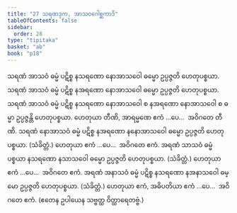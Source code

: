 ```yaml
---
title: "27 သရဏဒုက, အာသဝဂေါစ္ဆကာဒိ"
tableOfContents: false
sidebar:
  order: 28
type: "tipitaka"
basket: "ab"
book: "p18"
---
```



<DynamicBreadcrumb />

<Division number="93" book="p18" e="ch" v="40" p="325">

<Paragraph number="218" book="p18">
သရဏံ အာသဝံ ဓမ္မံ ပဋိစ္စ နသရဏော နောအာသဝေါ ဓမ္မော ဥပ္ပဇ္ဇတိ ဟေတုပစ္စယာ. သရဏံ အာသဝံ ဓမ္မံ ပဋိစ္စ နအရဏော နောအာသဝေါ ဓမ္မော ဥပ္ပဇ္ဇတိ ဟေတုပစ္စယာ. သရဏံ အာသဝံ ဓမ္မံ ပဋိစ္စ နသရဏော နောအာသဝေါ စ နအရဏော နောအာသဝေါ စ ဓမ္မာ ဥပ္ပဇ္ဇန္တိ ဟေတုပစ္စယာ. ဟေတုယာ တီဏိ, အာရမ္မဏေ ဧကံ …ပေ…  အဝိဂတေ တီဏိ.
</Paragraph>

<Paragraph number="219" book="p18">
သရဏံ နောအာသဝံ ဓမ္မံ ပဋိစ္စ နအရဏော နနောအာသဝေါ ဓမ္မော ဥပ္ပဇ္ဇတိ ဟေတုပစ္စယာ. (သံခိတ္တံ.) ဟေတုယာ ဧကံ …ပေ…  အဝိဂတေ ဧကံ.
</Paragraph>

</Division>
<Division number="94" book="p18" e="ch" v="40" p="325">

<Paragraph number="220" book="p18">
အရဏံ သာသဝံ ဓမ္မံ ပစ္စယာ နသရဏော နသာသဝေါ ဓမ္မော ဥပ္ပဇ္ဇတိ ဟေတုပစ္စယာ. (သံခိတ္တံ.) ဟေတုယာ ဧကံ …ပေ…  အဝိဂတေ ဧကံ.
</Paragraph>

<Paragraph number="221" book="p18">
အရဏံ အနာသဝံ ဓမ္မံ ပဋိစ္စ နသရဏော နအနာသဝေါ ဓမ္မော ဥပ္ပဇ္ဇတိ ဟေတုပစ္စယာ. (သံခိတ္တံ.) ဟေတုယာ ဧကံ, အဓိပတိယာ ဧကံ …ပေ…  အဝိဂတေ ဧကံ. (ဧတေန ဥပါယေန သဗ္ဗတ္ထ ဝိတ္ထာရေတဗ္ဗံ.)
</Paragraph>
</Division>